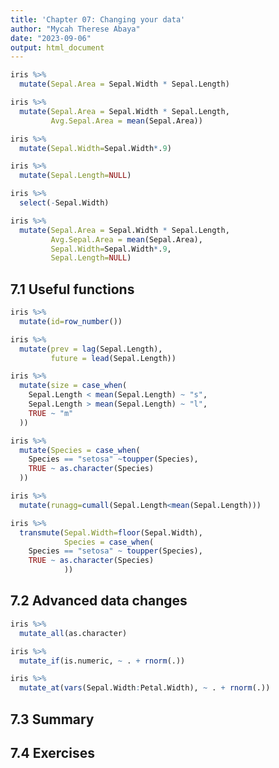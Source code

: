---
title: 'Chapter 07: Changing your data'
author: "Mycah Therese Abaya"
date: "2023-09-06"
output: html_document
---

```{r}
iris %>%
  mutate(Sepal.Area = Sepal.Width * Sepal.Length)
```

```{r}
iris %>%
  mutate(Sepal.Area = Sepal.Width * Sepal.Length,
         Avg.Sepal.Area = mean(Sepal.Area))
```

```{r}
iris %>%
  mutate(Sepal.Width=Sepal.Width*.9)
```

```{r}
iris %>%
  mutate(Sepal.Length=NULL)
```

```{r}
iris %>%
  select(-Sepal.Width)
```

```{r}
iris %>%
  mutate(Sepal.Area = Sepal.Width * Sepal.Length,
         Avg.Sepal.Area = mean(Sepal.Area),
         Sepal.Width=Sepal.Width*.9,
         Sepal.Length=NULL)

```

## 7.1 Useful functions

```{r}
iris %>%
  mutate(id=row_number())
```

```{r}
iris %>%
  mutate(prev = lag(Sepal.Length),
         future = lead(Sepal.Length))
```

```{r}
iris %>%
  mutate(size = case_when(
    Sepal.Length < mean(Sepal.Length) ~ "s",
    Sepal.Length > mean(Sepal.Length) ~ "l",
    TRUE ~ "m"
  ))
```

```{r}
iris %>%
  mutate(Species = case_when(
    Species == "setosa" ~toupper(Species),
    TRUE ~ as.character(Species)
  ))
```

```{r}
iris %>%
  mutate(runagg=cumall(Sepal.Length<mean(Sepal.Length)))
```
```{r}
iris %>%
  transmute(Sepal.Width=floor(Sepal.Width),
            Species = case_when(
    Species == "setosa" ~ toupper(Species),
    TRUE ~ as.character(Species)
            ))
```

## 7.2 Advanced data changes
```{r}
iris %>%
  mutate_all(as.character)
```
```{r}
iris %>%
  mutate_if(is.numeric, ~ . + rnorm(.))
```

```{r}
iris %>%
  mutate_at(vars(Sepal.Width:Petal.Width), ~ . + rnorm(.))
```

## 7.3 Summary

## 7.4 Exercises
